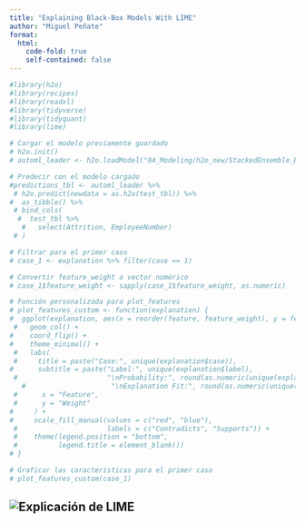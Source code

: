 ```yaml
---
title: "Explaining Black-Box Models With LIME"
author: "Miguel Peñate"
format:
  html:
    code-fold: true
    self-contained: false
---
```


```r
#library(h2o)
#library(recipes)
#library(readxl)
#library(tidyverse)
#library(tidyquant)
#library(lime)

# Cargar el modelo previamente guardado
# h2o.init()
# automl_leader <- h2o.loadModel("04_Modeling/h2o_new/StackedEnsemble_BestOfFamily_2_AutoML_4_20240624_171417")

# Predecir con el modelo cargado
#predictions_tbl <- automl_leader %>% 
 # h2o.predict(newdata = as.h2o(test_tbl)) %>%
#  as_tibble() %>%
 # bind_cols(
  #  test_tbl %>%
   #   select(Attrition, EmployeeNumber)
 # )

# Filtrar para el primer caso
# case_1 <- explanation %>% filter(case == 1)

# Convertir feature_weight a vector numérico
# case_1$feature_weight <- sapply(case_1$feature_weight, as.numeric)

# Función personalizada para plot_features
# plot_features_custom <- function(explanation) {
#  ggplot(explanation, aes(x = reorder(feature, feature_weight), y = feature_weight, fill = feature_weight > 0)) +
 #   geom_col() +
#    coord_flip() +
#    theme_minimal() +
 #   labs(
 #     title = paste("Case:", unique(explanation$case)),
#      subtitle = paste("Label:", unique(explanation$label), 
 #                      "\nProbability:", round(as.numeric(unique(explanation$label_prob)), 2), 
   #                     "\nExplanation Fit:", round(as.numeric(unique(explanation$model_r2)), 2)),
 #      x = "Feature",
 #      y = "Weight"
#     ) +
#     scale_fill_manual(values = c("red", "blue"), 
 #                      labels = c("Contradicts", "Supports")) +
 #    theme(legend.position = "bottom", 
 #          legend.title = element_blank())
# }

# Graficar las características para el primer caso
# plot_features_custom(case_1)

```
![Explicación de LIME](case1.png)
---
